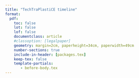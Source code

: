 ```yaml
---
title: "TechTraPlastiCE timeline"
format:
  pdf:
    toc: false
    lot: false
    lof: false
    documentclass: article
    #classoption: [legalpaper]
    geometry: margin=2cm, paperheight=34cm, paperwidth=49cm
    number-sections: true
    include-in-header: [packages.tex]
    keep-tex: false
    template-partials:
       - before-body.tex
---
```


<!-- %%%%%%%%%% Converting to png. %%%%%%%%%%%%
%% magick -density 150 assets/Gantt/_Gantt.pdf -quality 90 assets/Gantt/EBAGantt.png -->



\begin{ganttchart}[vgrid,
   canvas/.style={opacity=0.1},
   y unit title=0.5cm,
   y unit chart=0.5cm,
   x unit = 0.7cm,
   time slot format = isodate-yearmonth,
   time slot unit=month,
   today=2025-07,
   progress= today,
   title/.append style={draw=none, fill= Neutro},
   title label font=\sffamily\bfseries\color{white},
   title label node/.append style={below=-1.6ex},
   title left shift=.05,
   title right shift=-.05,
   title height=1,
   bar/.append style={draw=none, fill=Verde},
   bar height=.6,
   bar label font=\normalsize\color{black!50},
   group right shift=0,
   group top shift=.6,
   group height=.3,
   group peaks height=.2,
   bar incomplete/.append style={fill=Celeste},
   bar progress label anchor = west,
   bar progress label font = \color{white}\scriptsize,
   milestone/.append style={fill=Naranja , inner sep=2pt},
   milestone incomplete/.style={/pgfgantt/milestone, fill=orange},
   milestone label font=\small\bfseries\color{orange},
   milestone progress label node/.style={anchor = west, inner sep=10pt},
   EBA/.style={milestone incomplete/.append style={fill=OliveGreen}}
]{2025-02}{2028-01}

\gantttitle[]{TechTraPlastiCE timeline}{36}\\  
\gantttitlecalendar{year} \\
\gantttitlelist{"Q1","Q2","Q3","Q4", "Q1","Q2","Q3","Q4","Q1","Q2","Q3","Q4"}{3}\\ % Semester title
\gantttitlecalendar{month} \\



% Working package 1
\ganttgroup{WP 1: Innovation Opportunities for Circular Economy}{2025-02}{2025-10} \\

% Tareas
\ganttbar[name=1a, progress=100, progress label text={Completed}]{Developing a framework to understand the companies/industries' performance for circular economy}{2025-02}{2025-04} \\
\ganttbar[name=1b, progress=80, progress label text={90\%}]{Identifying gaps and drivers at targeted Industries/Companies to comply with the norms and consumers' preferences}{2025-05}{2025-10} \\
\ganttbar[name=1c, progress=10, progress label text={10\%}]{Assessing the innovation capacities of the industries/sectors}{2025-05}{2025-10} \\

% Milestone 1
\ganttmilestone[progress=90]{Milestone 1: Industries/companies are committed with the project and responds consultations}{2025-07} 

\ganttnewline[thick, Celeste]  \\

% Working package 2
\ganttgroup{WP2: Development of a networked portfolio}{2025-08}{2026-04} \\

% Tareas
\ganttbar[name=2a, progress=0, progress label text={ }]{Identifying existing core services for plastics challenges within the network of partners}{2025-08}{2026-01} \\
\ganttbar[name=2b, progress=0,  progress label text={ }]{Design of Institutional Portfolios}{2025-11}{2026-04} \\
\ganttbar[name=2c, progress=0,  progress label text={ }]{Promoting cross-peer collaboration and mentoring}{2025-11}{2026-04} \\ 

% Milestone 1
\ganttmilestone[progress=0]{Milestone 2: Solutions identification and potential providers at each partner (at least 2 per partner provided)}{2025-11} \\

% External Board
\ganttmilestone[EBA]{\colorbox{OliveGreen}{\color{white}\large I Participation External Board Advisory}}{2026-02} 
\ganttnewline[thick, Celeste] \\



% Working package 3
\ganttgroup{WP3: Multi-actor collaborations for just and safe plastic’s circular economy }{2026-02}{2027-04} \\

% Tareas
\ganttbar[name=3a, progress=0, progress label text={ }]{Reuse action clues in Argentina, Chile and Colombia}{2026-02}{2026-04} \\
\ganttbar[name=3b, progress=0,  progress label text={ }]{Engaging local stakeholders}{2026-02}{2026-10} \\
\ganttbar[name=3c, progress=0,  progress label text={ }]{Assessment of local reuse systems and benchmarking with impactful reuse practices}{2026-05}{2026-10} \\
\ganttbar[name=3d, progress=0,  progress label text={ }]{Search Conference}{2026-08}{2027-04} \\
\ganttbar[name=3e, progress=0,  progress label text={ }]{Implementation of collaborative initiatives}{2026-11}{2027-04} \\


\ganttmilestone[progress=0]{Milestone 3: Local stakeholders are engaged}{2026-07} \\

\ganttmilestone[EBA]{\colorbox{OliveGreen}{\color{white}\large  II Participation External Board Advisory}}{2026-10} 
\ganttnewline[thick, Celeste] 
\\

% Working package 4
\ganttgroup{WP4: Pilot projects implementation}{2025-11}{2027-04} \\


% Tareas
\ganttbar[name=4a, progress=0, progress label text={ }]{Pedagogical Integration of Industry at the University}{2025-11}{2027-07} \\
\ganttbar[name=4b, progress=0,  progress label text={ }]{Pilots implementation}{2026-08}{2027-10} \\
\ganttbar[name=4c, progress=0,  progress label text={ }]{Cross evaluation of pilot projects between Latin American Universities}{2027-02}{2027-10} \\


% III EBA
\ganttmilestone[EBA]{\colorbox{OliveGreen}{\color{white}\large  III Participation External Board Advisory}}{2027-05} \\

\ganttbar[name=4d, progress=0,  progress label text={ }]{Institutional Recommendations}{2027-05}{2028-01} \\

\ganttmilestone[progress=0]{Milestone 4: Pilots implementation completed}{2027-08} \\
\ganttmilestone[progress=0]{Milestone 5: Cross-evaluation completed}{2027-10} \\

% IV EBA
\ganttmilestone[EBA]{\colorbox{OliveGreen}{\color{white}\large IV Participation External Board Advisory}}{2027-11} 
\ganttnewline[thick, Celeste] 
\\

% Working package 5
\ganttgroup{WP5: Communication and Dissemination}{2025-02}{2028-01} \\

% Tareas
\ganttbar[name=5a, progress=100, progress label text={Completed}]{Definition of a dissemination strategy and its implementation.}{2025-02}{2025-05} \\
\ganttbar[name=5b, progress=100,  progress label text={Completed}]{Dissemination Toolbox and Training}{2025-02}{2025-7} \\
\ganttbar[name=5c, progress=20,  progress label text={20\% }]{Project Website Launching and Monitoring}{2025-05}{2028-01} \\
\ganttbar[name=5d, progress=0,  progress label text={ }]{Establishing an Open Digital Repository}{2026-08}{2027-04} \\
\ganttbar[name=5e, progress=0,  progress label text={ }]{Final Conference}{2027-01}{2028-01} \\


\ganttmilestone[progress=100]{Milestone 6: 1 or 2 Team members trained by each partner in the usage of toolbox}{2025-04} \\
\ganttmilestone[progress=100]{Milestone 7: Toolbox materials available for everyone}{2025-04} \\
\ganttnewline[thick, Celeste] \\


% Working package 6
\ganttgroup{WP6: Project management and Quality assurance}{2025-02}{2028-01}\\

% Tareas
\ganttbar[name=6a, progress=100, progress label text={Completed}]{Partnership agreement management with the consortium}{2025-02}{2025-05} \\
\ganttbar[name=6b, progress=0,  progress label text={ }]{Financial management guidelines, monitoring and reports}{2025-02}{2028-01} \\
\ganttbar[name=6c, progress=0,  progress label text={ }]{Project Management guidelines, monitoring and reports}{2025-02}{2028-01} \\
\ganttbar[name=6d, progress=0,  progress label text={ }]{Establishment of quality guidelines and an external committee for monitoring the advancement of the project}{2025-02}{2028-01} \\
\ganttbar[name=6e, progress=100,  progress label text={Completed}]{Organization of the Kick-off meeting at Nancy}{2025-02}{2025-05} \\

\ganttmilestone[progress=100]{Milestone 8: Signed partnership agreement among the consortium}{2025-04} \\
\ganttmilestone[progress=90]{Milestone 9: External quality committed established and presented to the consortium}{2025-04} \\
\ganttnewline[thick, Celeste] \\

\ganttset{link/.style={Naranja}}

% WP1   
\ganttlink{1a}{1b}
\ganttlink{1a}{1c}

\ganttlink{1b}{3c}
\ganttlink{1c}{3c}
\ganttlink{1c}{3d}

% WP2   
\ganttlink{2a}{2b}
\ganttlink{2b}{2c}

\ganttlink{2a}{3c}

% WP3
\ganttlink{3a}{3b}
\ganttlink{2b}{2c}
\ganttlink{2b}{2c}
\ganttlink{3d}{3e}


% WP3
\ganttlink{4a}{4b}
\ganttlink{4b}{4c}
\ganttlink{4b}{4d}
\ganttlink{3d}{3e}


\end{ganttchart}


